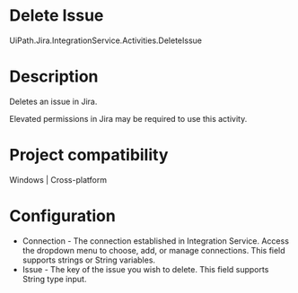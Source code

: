 ﻿# Delete Issue

UiPath.Jira.IntegrationService.Activities.DeleteIssue

# Description

Deletes an issue in Jira.

Elevated permissions in Jira may be required to use this activity.

# Project compatibility

Windows | Cross-platform

# Configuration

* Connection - The connection established in Integration Service. Access the dropdown menu to choose, add, or manage connections. This field supports strings or String variables.
* Issue - The key of the issue you wish to delete. This field supports String type input.
